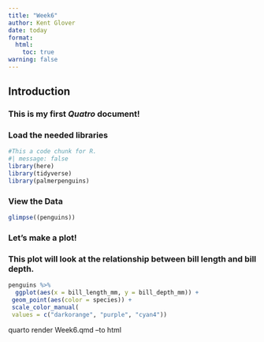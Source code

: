 ```yaml
---
title: "Week6"
author: Kent Glover
date: today
format:
  html:
    toc: true
warning: false
---
```


## Introduction
### This is my first *Quatro* document!

### Load the needed libraries
```r
#This a code chunk for R.
#| message: false
library(here)
library(tidyverse)
library(palmerpenguins)


```

### View the Data
```r
glimpse((penguins))
```

### Let's make a plot! 

### This plot will look at the relationship between **bill length** and **bill depth**.
```r
penguins %>%
  ggplot(aes(x = bill_length_mm, y = bill_depth_mm)) +
 geom_point(aes(color = species)) +
 scale_color_manual(
 values = c("darkorange", "purple", "cyan4")) 
```

quarto render Week6.qmd --to html

